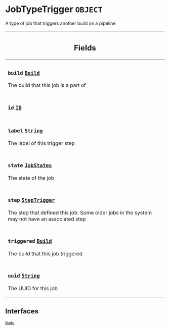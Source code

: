<!--
  _____   ____    _   _  ____ _______   ______ _____ _____ _______
  |  __  / __   |  | |/ __ __   __| |  ____|  __ _   _|__   __|
  | |  | | |  | | |  | | |  | | | |    | |__  | |  | || |    | |
  | |  | | |  | | | . ` | |  | | | |    |  __| | |  | || |    | |
  | |__| | |__| | | |  | |__| | | |    | |____| |__| || |_   | |
  |_____/ ____/  |_| _|____/  |_|    |______|_____/_____|  |_|
  This file is auto-generated by script/generate_graphql_api_content.sh,
  please build the schema.json by running `rails api:graph:export`
  with https://github.com/buildkite/buildkite/,
  replace the content in data/graphql_data_schema.json
  and run the generation script `./scripts/generate-graphql-api-content.sh`.
-->
<!-- vale off -->
<h1 class="has-pills" data-algolia-exclude>
  JobTypeTrigger
  <span class="pill pill--object pill--normal-case pill--large"><code>OBJECT</code></span>
</h1>
<!-- vale on -->

<p>A type of job that triggers another build on a pipeline</p>

<table class="responsive-table responsive-table--single-column-rows">
  <thead>
    <th>
      <h2 data-algolia-exclude>Fields</h2>
    </th>
  </thead>
  <tbody>
    <tr>
      <td>
        <h3 class="is-small has-pills">
          <code>build</code>
          <a
            href="/docs/apis/graphql/schemas/object/build"
            class="pill pill--object pill--normal-case pill--medium"
            title="Go to OBJECT Build"
          >
            <code>Build</code>
          </a>
        </h3>
        <p>The build that this job is a part of</p>
      </td>
    </tr>
    <tr>
      <td>
        <h3 class="is-small has-pills">
          <code>id</code>
          <a
            href="/docs/apis/graphql/schemas/scalar/id"
            class="pill pill--scalar pill--normal-case pill--medium"
            title="Go to SCALAR ID"
          >
            <code>ID</code>
          </a>
        </h3>
      </td>
    </tr>
    <tr>
      <td>
        <h3 class="is-small has-pills">
          <code>label</code>
          <a
            href="/docs/apis/graphql/schemas/scalar/string"
            class="pill pill--scalar pill--normal-case pill--medium"
            title="Go to SCALAR String"
          >
            <code>String</code>
          </a>
        </h3>
        <p>The label of this trigger step</p>
      </td>
    </tr>
    <tr>
      <td>
        <h3 class="is-small has-pills">
          <code>state</code>
          <a
            href="/docs/apis/graphql/schemas/enum/jobstates"
            class="pill pill--enum pill--normal-case pill--medium"
            title="Go to ENUM JobStates"
          >
            <code>JobStates</code>
          </a>
        </h3>
        <p>The state of the job</p>
      </td>
    </tr>
    <tr>
      <td>
        <h3 class="is-small has-pills">
          <code>step</code>
          <a
            href="/docs/apis/graphql/schemas/object/steptrigger"
            class="pill pill--object pill--normal-case pill--medium"
            title="Go to OBJECT StepTrigger"
          >
            <code>StepTrigger</code>
          </a>
        </h3>
        <p>
          The step that defined this job. Some older jobs in the system may not
          have an associated step
        </p>
      </td>
    </tr>
    <tr>
      <td>
        <h3 class="is-small has-pills">
          <code>triggered</code>
          <a
            href="/docs/apis/graphql/schemas/object/build"
            class="pill pill--object pill--normal-case pill--medium"
            title="Go to OBJECT Build"
          >
            <code>Build</code>
          </a>
        </h3>
        <p>The build that this job triggered</p>
      </td>
    </tr>
    <tr>
      <td>
        <h3 class="is-small has-pills">
          <code>uuid</code>
          <a
            href="/docs/apis/graphql/schemas/scalar/string"
            class="pill pill--scalar pill--normal-case pill--medium"
            title="Go to SCALAR String"
          >
            <code>String</code>
          </a>
        </h3>
        <p>The UUID for this job</p>
      </td>
    </tr>
  </tbody>
</table>

<h2 data-algolia-exclude>Interfaces</h2>
<a
  href="/docs/apis/graphql/schemas/interface/node"
  class="pill pill--interface pill--normal-case pill--large"
  title="Go to INTERFACE Node"
>
  <code>Node</code>
</a>
